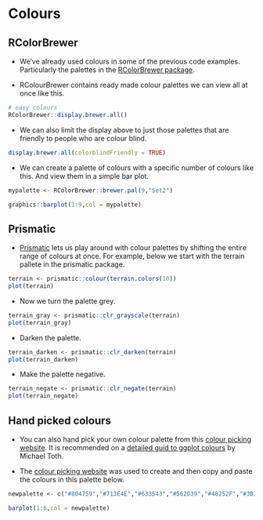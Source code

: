 # Colours

## RColorBrewer

* We've already used colours in some of the previous code examples. Particularly the palettes in the [RColorBrewer package](https://www.datanovia.com/en/blog/the-a-z-of-rcolorbrewer-palette).

* RColourBrewer contains ready made colour palettes we can view all at once like this.

```r
# easy colours
RColorBrewer::display.brewer.all()
```

* We can also limit the display above to just those palettes that are friendly to people who are colour blind.

```r
display.brewer.all(colorblindFriendly = TRUE)
```

* We can create a palette of colours with a specific number of colours like this. And view them in a simple bar plot.

```r
mypalette <- RColorBrewer::brewer.pal(9,"Set2") 

graphics::barplot(1:9,col = mypalette)
```

## Prismatic

* [Prismatic](https://github.com/EmilHvitfeldt/prismatic) lets us play around with colour palettes by shifting the entire range of colours at once. For example, below we start with the terrain pallete in the prismatic package.

```r
terrain <- prismatic::colour(terrain.colors(10))
plot(terrain)
```

* Now we turn the palette grey.

```r
terrain_gray <- prismatic::clr_grayscale(terrain)
plot(terrain_gray)
```

* Darken the palette.

```r
terrain_darken <- prismatic::clr_darken(terrain)
plot(terrain_darken)
```

* Make the palette negative.

```r
terrain_negate <- prismatic::clr_negate(terrain)
plot(terrain_negate)
```

## Hand picked colours

* You can also hand pick your own colour palette from this [colour picking website](http://tristen.ca/hcl-picker/). It is recommended on a [detailed guid to ggplot colours](https://michaeltoth.me/a-detailed-guide-to-ggplot-colors.html) by Michael Toth.

* The [colour picking website](http://tristen.ca/hcl-picker/) was used to create and then copy and paste the colours in this palette below.

```r
newpalette <- c("#804759","#713E4E","#633543","#562D39","#48252F","#3B1D25")

barplot(1:6,col = newpalette)
```